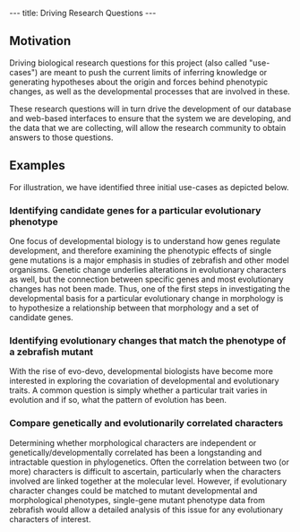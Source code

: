 ---
title: Driving Research Questions
---

==Motivation==
Driving biological research questions for this project (also called "use-cases") are meant to push the current limits of inferring knowledge or generating hypotheses about the origin and forces behind phenotypic changes, as well as the developmental processes that are involved in these.  

These research questions will in turn drive the development of our database and web-based interfaces to ensure that the system we are developing, and the data that we are collecting, will allow the research community to obtain answers to those questions.

==Examples==
For illustration, we have identified three initial use-cases as depicted below.

===Identifying candidate genes for a particular evolutionary phenotype===
One focus of developmental biology is to understand how genes regulate development, and therefore examining the phenotypic effects of single gene mutations is a major emphasis in studies of zebrafish and other model organisms. Genetic change underlies alterations in evolutionary characters as well, but the connection between specific genes and most evolutionary changes has not been made. Thus, one of the first steps in investigating the developmental basis for a particular evolutionary change in morphology is to hypothesize a relationship between that morphology and a set of candidate genes.
 
===Identifying evolutionary changes that match the phenotype of a zebrafish mutant===
With the rise of evo-devo, developmental biologists have become more interested in exploring the covariation of developmental and evolutionary traits. A common question is simply whether a particular trait varies in evolution and if so, what the pattern of evolution has been.
 
===Compare genetically and evolutionarily correlated characters===
Determining whether morphological characters are independent or genetically/developmentally correlated has been a longstanding and intractable question in phylogenetics. Often the correlation between two (or more) characters is difficult to ascertain, particularly when the characters involved are linked together at the molecular level. However, if evolutionary character changes could be matched to mutant developmental and morphological phenotypes, single-gene mutant phenotype data from zebrafish would allow a detailed analysis of this issue for any evolutionary characters of interest.